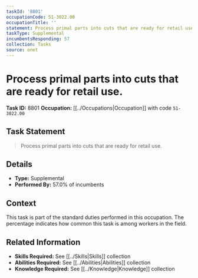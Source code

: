 ```yaml
---
taskId: '8801'
occupationCode: 51-3022.00
occupationTitle: ''
statement: Process primal parts into cuts that are ready for retail use.
taskType: Supplemental
incumbentsResponding: 57
collection: Tasks
source: onet
---
```

# Process primal parts into cuts that are ready for retail use.

**Task ID:** 8801
**Occupation:** [[../Occupations|Occupation]] with code `51-3022.00`

## Task Statement

> Process primal parts into cuts that are ready for retail use.

## Details

- **Type:** Supplemental
- **Performed By:** 57.0% of incumbents

## Context

This task is part of the standard duties performed in this occupation. The percentage indicates how common this task is among workers in the field.

## Related Information

- **Skills Required:** See [[../Skills|Skills]] collection
- **Abilities Required:** See [[../Abilities|Abilities]] collection
- **Knowledge Required:** See [[../Knowledge|Knowledge]] collection
